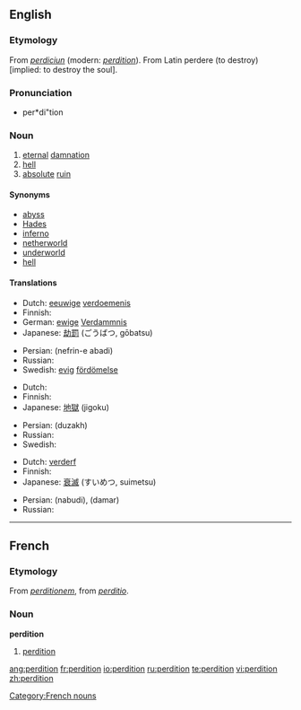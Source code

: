 ==English==

===Etymology===
From {{etyl|fro}} ''[[perdiciun]]'' (modern: ''[[#French|perdition]]'').
From Latin perdere (to destroy) [implied: to destroy the soul].

===Pronunciation===
* per*di"tion

===Noun===
{{en-noun|-}}

# [[eternal]] [[damnation]]
# [[hell]]
# [[absolute]] [[ruin]]

====Synonyms====
* [[abyss]]
* [[Hades]]
* [[inferno]]
* [[netherworld]]
* [[underworld]]
* [[hell]]

====Translations====
{{trans-top|eternal damnation}}
* Dutch: [[eeuwige]] [[verdoemenis]]
* Finnish: {{t-|fi|kadotus}}
* German: [[ewige]] [[Verdammnis]] {{f}}
* Japanese: [[劫罰]] (ごうばつ, gōbatsu)
{{trans-mid}}
* Persian: {{fa-Arab|[[نفرین ابدی]]}} (nefrin-e abadi)
* Russian: {{t+|ru|проклятие|т|tr=prokljátije|sc=Cyrl}}
* Swedish: [[evig]] [[fördömelse]]
{{trans-bottom}}

{{trans-top|hell}}
* Dutch: {{t+|nl|hel}}
* Finnish: {{t+|fi|helvetti}}
* Japanese: [[地獄]] (jigoku)
{{trans-mid}}
* Persian: {{fa-Arab|[[دوزخ]]}} (duzakh)
* Russian: {{t|ru|геенна|f|tr=gejénna|sc=Cyrl}}
* Swedish: {{t+|sv|helvete}}
{{trans-bottom}}

{{trans-top|absolute ruin}}
* Dutch: [[verderf]]
* Finnish: {{t-|fi|tuho}}
* Japanese: [[衰滅]] (すいめつ, suimetsu)
{{trans-mid}}
* Persian: {{fa-Arab|[[نابودی]]}} (nabudi), {{fa-Arab|[[دمار]]}} (damar)
* Russian: {{t|ru|гибель|f|tr=gíbel’|sc=Cyrl}}
{{trans-bottom}}

----

==French==

===Etymology===
From {{LL.|fr}} ''[[perditionem]]'', from {{etyl|la|fr}} ''[[perditio]]''.

===Noun===
'''perdition''' {{f}}

# [[#English|perdition]]

[[Category:French nouns]]

[[ang:perdition]]
[[fr:perdition]]
[[io:perdition]]
[[ru:perdition]]
[[te:perdition]]
[[vi:perdition]]
[[zh:perdition]]